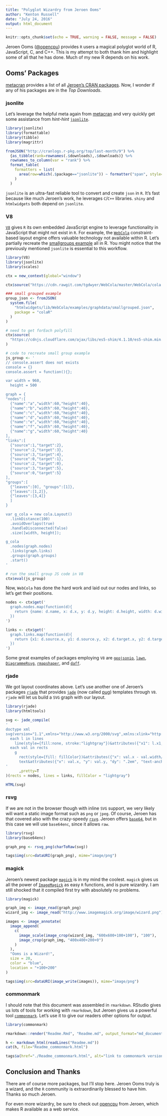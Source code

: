 ```yaml
---
title: "Polyglot Wizardry from Jeroen Ooms"
author: "Kenton Russell"
date: "July 24, 2016"
output: html_document
---
```


```r
knitr::opts_chunk$set(echo = TRUE, warning = FALSE, message = FALSE)
```

Jeroen Ooms ([\@opencpu](https://jeroenooms.github.io/)) provides `R` users a magical polyglot world of R, JavaScript, C, and C++.  This is my attempt to both thank him and highlight some of all that he has done.  Much of my new R depends on his work.

## Ooms' Packages

[metacran](http://www.r-pkg.org/) provides a list of all [Jeroen's CRAN packages](http://www.r-pkg.org/maint/jeroen.ooms@stat.ucla.edu).  Now, I wonder if any of his packages are in the *Top Downloads*.

### jsonlite
Let's leverage the helpful meta again from [metacran](http://www.r-pkg.org/) and very quickly get some assistance from *hint-hint* [`jsonlite`](https://cran.r-project.org/web/packages/jsonlite/index.html).


```r
library(jsonlite)
library(formattable)
library(tibble)
library(magrittr)

fromJSON("http://cranlogs.r-pkg.org/top/last-month/9") %>%
  {as_tibble(rank=rownames(.$downloads),.$downloads)} %>%
  rownames_to_column(var = "rank") %>%
  format_table(
    formatters = list(
      area(row=which(.$package=="jsonlite")) ~ formatter("span", style="background-color:#D4F; width:100%")
    )
  )
```

`jsonlite` is an ultra-fast reliable tool to convert and create `json` in `R`.  It's fast because like much Jeroen's work, he leverages `C`/`C++` libraries.  `shiny` and `htmlwidgets` both depend on `jsonlite`.

### V8

[`V8`](https://github.com/jeroenooms/V8) gives `R` its own embedded JavaScript engine to leverage functionality in JavaScript that might not exist in `R`.  For example, the [`WebCola`](http://marvl.infotech.monash.edu/webcola) constraint-based layout engine offers valuable technology not available within R.  Let's partially recreate the [smallgroups example](http://marvl.infotech.monash.edu/webcola/examples/smallgroups.html) all in R.  You might notice that the previously mentioned `jsonlite` is essential to this workflow.

```r
library(V8)
library(jsonlite)
library(scales)

ctx = new_context(global="window")

ctx$source("https://cdn.rawgit.com/tgdwyer/WebCola/master/WebCola/cola.min.js")

### small grouped example
group_json <- fromJSON(
  system.file(
    "htmlwidgets/lib/WebCola/examples/graphdata/smallgrouped.json",
    package = "colaR"
  )
)

# need to get forEach polyfill
ctx$source(
  "https://cdnjs.cloudflare.com/ajax/libs/es5-shim/4.1.10/es5-shim.min.js"
)

# code to recreate small group example
js_group <- '
// console.assert does not exists
console = {}
console.assert = function(){};

var width = 960,
  height = 500

graph = {
"nodes":[
  {"name":"a","width":60,"height":40},
  {"name":"b","width":60,"height":40},
  {"name":"c","width":60,"height":40},
  {"name":"d","width":60,"height":40},
  {"name":"e","width":60,"height":40},
  {"name":"f","width":60,"height":40},
  {"name":"g","width":60,"height":40}
],
"links":[
  {"source":1,"target":2},
  {"source":2,"target":3},
  {"source":3,"target":4},
  {"source":0,"target":1},
  {"source":2,"target":0},
  {"source":3,"target":5},
  {"source":0,"target":5}
],
"groups":[
  {"leaves":[0], "groups":[1]},
  {"leaves":[1,2]},
  {"leaves":[3,4]}
  ]
}

var g_cola = new cola.Layout()
  .linkDistance(100)
  .avoidOverlaps(true)
  .handleDisconnected(false)
  .size([width, height]);

g_cola
  .nodes(graph.nodes)
  .links(graph.links)
  .groups(graph.groups)
  .start()
'

# run the small group JS code in V8
ctx$eval(js_group)
```

Now, `WebCola` has done the hard work and laid out our nodes and links, so let's get their positions.

```r
nodes <- ctx$get('
  graph.nodes.map(function(d){
    return {name: d.name, x: d.x, y: d.y, height: d.height, width: d.width};
  })
')

links <- ctx$get('
  graph.links.map(function(d){
    return {x1: d.source.x, y1: d.source.y, x2: d.target.x, y2: d.target.y}
  })
')
```

Some great examples of packages employing `V8` are [`geojsonio`](http://www.r-pkg.org/pkg/geojsonio), [`lawn`](https://github.com/ropensci/lawn), [`DiagrammeRsvg`](http://www.r-pkg.org/pkg/DiagrammeRsvg), [`rmapshaper`](https://github.com/ateucher/rmapshaper), and [`daff`](https://github.com/edwindj/daff).


### rjade

We got layout coordinates above. Let's use another one of Jeroen's packages [`rjade`](https://github.com/jeroenooms/rjade) that provides [`jade`](http://jade-lang.com/) (now called [pug](https://github.com/pugjs/pug)) templates through `V8`.  `rjade` will let us build a `SVG` graph with our layout.

```r
library(rjade)
library(htmltools)

svg <- jade_compile(
'
doctype xml
svg(version="1.1",xmlns="http://www.w3.org/2000/svg",xmlns:xlink="http://www.w3.org/1999/xlink",width="960px",height="500px")
  each l in lines
    line(style={fill:none, stroke:"lightgray"})&attributes({"x1": l.x1, "x2": l.x2, "y1": l.y1, "y2": l.y2})
  each val in rects
    g
      rect(style={fill: fillColor})&attributes({"x": val.x - val.width/2, "y": val.y - val.height/2, "height": val.height - 6, "width": val.width - 6, rx: 5, ry: 5})
      text&attributes({"x": val.x, "y": val.y, "dy": ".2em", "text-anchor":"middle"})= val.name
'
      ,pretty=T
)(rects = nodes, lines = links, fillColor = "lightgray")

HTML(svg)
```

### rsvg

If we are not in the browser though with inline `SVG` support, we very likely will want a static image format such as `png` or `jpeg`.  Of course, Jeroen has that covered also with the crazy-speedy [`rsvg`](https://github.com/jeroenooms/rsvg).  Jeroen offers [`base64`](https://github.com/jeroenooms/base64), but in this case we will use `base64enc`, since it allows `raw`.

```r
library(rsvg)
library(base64enc)

graph_png <- rsvg_png(charToRaw(svg))

tags$img(src=dataURI(graph_png), mime="image/png")
```

### magick

Jeroen's newest package [`magick`](https://github.com/jeroenooms/magick) is in my mind the coolest.  `magick` gives us all the power of [`ImageMagick`](http://www.imagemagick.org/script/index.php) as easy `R` functions, and is pure wizardry.  I am still shocked that it compiled first try with absolutely no problems.

```r
library(magick)

graph_img <- image_read(graph_png)
wizard_img <- image_read("http://www.imagemagick.org/image/wizard.png")

images <- image_annotate(
  image_append(
    c(
      image_scale(image_crop(wizard_img, "600x600+100+100"), "100"),
      image_crop(graph_img, "400x400+200+0")
    )
  ),
  "Ooms is a Wizard!",
  size = 20,
  color = "blue",
  location = "+100+200"
)

tags$img(src=dataURI(image_write(images)), mime="image/png")
```

### commonmark

I should note that this document was assembled in `rmarkdown`.  RStudio gives us lots of tools for working with `rmarkdown`, but Jeroen gives us a powerful tool [`commonmark`](https://github.com/jeroenooms/commonmark).  Let's use it to give our readers other options for output.

```r
library(commonmark)

rmarkdown::render("Readme.Rmd", "Readme.md", output_format="md_document")

h <- markdown_html(readLines("Readme.md"))
cat(h, file="Readme_commonmark.html")
```

```r
tags$a(href="./Readme_commonmark.html", alt="link to commonmark version", "rendered with commonmark")
```

## Conclusion and Thanks

There are of course more packages, but I'll stop here.  Jeroen Ooms truly is a wizard, and the `R` community is extraordinarily blessed to have him.  Thanks so much Jeroen.

For even more wizardry, be sure to check out [opencpu](https://www.opencpu.org/apps.html) from Jeroen, which makes R available as a web service.
